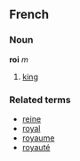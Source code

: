 ==French==
===Noun===
'''roi''' ''m''

# [[king]]

===Related terms===
*[[reine]]
*[[royal]]
*[[royaume]]
*[[royauté]]
